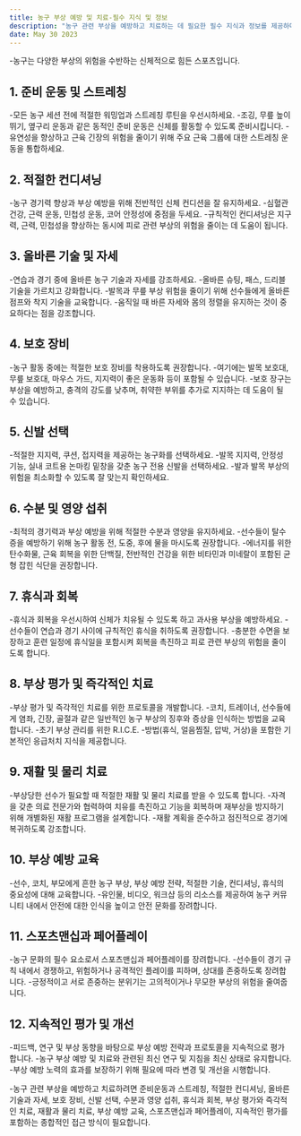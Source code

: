 ```yaml
---
title: 농구 부상 예방 및 치료-필수 지식 및 정보
description: "농구 관련 부상을 예방하고 치료하는 데 필요한 필수 지식과 정보를 제공하며, 특히 농구에 맞춰져 있습니다."
date: May 30 2023
---
```


-농구는 다양한 부상의 위험을 수반하는 신체적으로 힘든 스포츠입니다. 


## 1. 준비 운동 및 스트레칭
-모든 농구 세션 전에 적절한 워밍업과 스트레칭 루틴을 우선시하세요. 
-조깅, 무릎 높이 뛰기, 옆구리 운동과 같은 동적인 준비 운동은 신체를 활동할 수 있도록 준비시킵니다. 
-유연성을 향상하고 근육 긴장의 위험을 줄이기 위해 주요 근육 그룹에 대한 스트레칭 운동을 통합하세요.

## 2. 적절한 컨디셔닝
-농구 경기력 향상과 부상 예방을 위해 전반적인 신체 컨디션을 잘 유지하세요. 
-심혈관 건강, 근력 운동, 민첩성 운동, 코어 안정성에 중점을 두세요. 
-규칙적인 컨디셔닝은 지구력, 근력, 민첩성을 향상하는 동시에 피로 관련 부상의 위험을 줄이는 데 도움이 됩니다.

## 3. 올바른 기술 및 자세
-연습과 경기 중에 올바른 농구 기술과 자세를 강조하세요. 
-올바른 슈팅, 패스, 드리블 기술을 가르치고 강화합니다. 
-발목과 무릎 부상 위험을 줄이기 위해 선수들에게 올바른 점프와 착지 기술을 교육합니다. 
-움직일 때 바른 자세와 몸의 정렬을 유지하는 것이 중요하다는 점을 강조합니다.

## 4. 보호 장비
-농구 활동 중에는 적절한 보호 장비를 착용하도록 권장합니다. 
-여기에는 발목 보호대, 무릎 보호대, 마우스 가드, 지지력이 좋은 운동화 등이 포함될 수 있습니다. 
-보호 장구는 부상을 예방하고, 충격의 강도를 낮추며, 취약한 부위를 추가로 지지하는 데 도움이 될 수 있습니다.

## 5. 신발 선택
-적절한 지지력, 쿠션, 접지력을 제공하는 농구화를 선택하세요. 
-발목 지지력, 안정성 기능, 실내 코트용 논마킹 밑창을 갖춘 농구 전용 신발을 선택하세요. 
-발과 발목 부상의 위험을 최소화할 수 있도록 잘 맞는지 확인하세요.

## 6. 수분 및 영양 섭취
-최적의 경기력과 부상 예방을 위해 적절한 수분과 영양을 유지하세요. 
-선수들이 탈수증을 예방하기 위해 농구 활동 전, 도중, 후에 물을 마시도록 권장합니다. 
-에너지를 위한 탄수화물, 근육 회복을 위한 단백질, 전반적인 건강을 위한 비타민과 미네랄이 포함된 균형 잡힌 식단을 권장합니다.

## 7. 휴식과 회복
-휴식과 회복을 우선시하여 신체가 치유될 수 있도록 하고 과사용 부상을 예방하세요. 
-선수들이 연습과 경기 사이에 규칙적인 휴식을 취하도록 권장합니다. 
-충분한 수면을 보장하고 훈련 일정에 휴식일을 포함시켜 회복을 촉진하고 피로 관련 부상의 위험을 줄이도록 합니다.

## 8. 부상 평가 및 즉각적인 치료
-부상 평가 및 즉각적인 치료를 위한 프로토콜을 개발합니다. 
-코치, 트레이너, 선수들에게 염좌, 긴장, 골절과 같은 일반적인 농구 부상의 징후와 증상을 인식하는 방법을 교육합니다. 
-초기 부상 관리를 위한 R.I.C.E. 
-방법(휴식, 얼음찜질, 압박, 거상)을 포함한 기본적인 응급처치 지식을 제공합니다.

## 9. 재활 및 물리 치료
-부상당한 선수가 필요할 때 적절한 재활 및 물리 치료를 받을 수 있도록 합니다. 
-자격을 갖춘 의료 전문가와 협력하여 치유를 촉진하고 기능을 회복하며 재부상을 방지하기 위해 개별화된 재활 프로그램을 설계합니다. 
-재활 계획을 준수하고 점진적으로 경기에 복귀하도록 강조합니다.

## 10. 부상 예방 교육
-선수, 코치, 부모에게 흔한 농구 부상, 부상 예방 전략, 적절한 기술, 컨디셔닝, 휴식의 중요성에 대해 교육합니다. 
-유인물, 비디오, 워크샵 등의 리소스를 제공하여 농구 커뮤니티 내에서 안전에 대한 인식을 높이고 안전 문화를 장려합니다.

## 11. 스포츠맨십과 페어플레이
-농구 문화의 필수 요소로서 스포츠맨십과 페어플레이를 장려합니다. 
-선수들이 경기 규칙 내에서 경쟁하고, 위험하거나 공격적인 플레이를 피하며, 상대를 존중하도록 장려합니다. 
-긍정적이고 서로 존중하는 분위기는 고의적이거나 무모한 부상의 위험을 줄여줍니다.

## 12. 지속적인 평가 및 개선
-피드백, 연구 및 부상 동향을 바탕으로 부상 예방 전략과 프로토콜을 지속적으로 평가합니다. 
-농구 부상 예방 및 치료와 관련된 최신 연구 및 지침을 최신 상태로 유지합니다. 
-부상 예방 노력의 효과를 보장하기 위해 필요에 따라 변경 및 개선을 시행합니다.

-농구 관련 부상을 예방하고 치료하려면 준비운동과 스트레칭, 적절한 컨디셔닝, 올바른 기술과 자세, 보호 장비, 신발 선택, 수분과 영양 섭취, 휴식과 회복, 부상 평가와 즉각적인 치료, 재활과 물리 치료, 부상 예방 교육, 스포츠맨십과 페어플레이, 지속적인 평가를 포함하는 종합적인 접근 방식이 필요합니다. 

